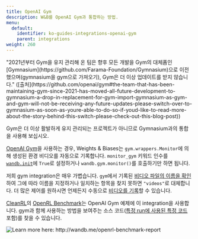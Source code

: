 ```yaml
---
title: OpenAI Gym
description: W&B를 OpenAI Gym과 통합하는 방법.
menu:
  default:
    identifier: ko-guides-integrations-openai-gym
    parent: integrations
weight: 260
---
```


<Note>
"2021년부터 Gym을 유지 관리해 온 팀은 향후 모든 개발을 Gym의 대체품인 [Gymnasium](https://github.com/Farama-Foundation/Gymnasium)으로 이전했으며(gymnasium을 gym으로 가져오기), Gym은 더 이상 업데이트를 받지 않습니다." ([출처](https://github.com/openai/gym#the-team-that-has-been-maintaining-gym-since-2021-has-moved-all-future-development-to-gymnasium-a-drop-in-replacement-for-gym-import-gymnasium-as-gym-and-gym-will-not-be-receiving-any-future-updates-please-switch-over-to-gymnasium-as-soon-as-youre-able-to-do-so-if-youd-like-to-read-more-about-the-story-behind-this-switch-please-check-out-this-blog-post))

Gym은 더 이상 활발하게 유지 관리되는 프로젝트가 아니므로 Gymnasium과의 통합을 사용해 보십시오.
</Note>

[OpenAI Gym](https://github.com/openai/gym)을 사용하는 경우, Weights & Biases는 `gym.wrappers.Monitor`에 의해 생성된 환경 비디오를 자동으로 기록합니다. `monitor_gym` 키워드 인수를 [`wandb.init`](/ko/ref/python/init)에 `True`로 설정하거나 `wandb.gym.monitor()`를 호출하기만 하면 됩니다.

저희 gym integration은 매우 가볍습니다. `gym`에서 기록된 [비디오 파일의 이름을 확인](https://github.com/wandb/wandb/blob/master/wandb/integration/gym/__init__.py#L15)하여 그에 따라 이름을 지정하거나 일치하는 항목을 찾지 못하면 `"videos"`로 대체합니다. 더 많은 제어를 원하시면 언제든지 수동으로 [비디오를 기록](/ko/guides/models/track/log/media)할 수 있습니다.

[CleanRL](https://github.com/vwxyzjn/cleanrl)의 [OpenRL Benchmark](http://wandb.me/openrl-benchmark-report)는 OpenAI Gym 예제에 이 integration을 사용합니다. gym과 함께 사용하는 방법을 보여주는 소스 코드([특정 run에 사용된 특정 코드](https://wandb.ai/cleanrl/cleanrl.benchmark/runs/2jrqfugg/code?workspace=user-costa-huang) 포함)를 찾을 수 있습니다.

<Frame>
    <img src="/images/integrations/open_ai_report_example.png" alt="Learn more here: http://wandb.me/openrl-benchmark-report"  />
</Frame>
